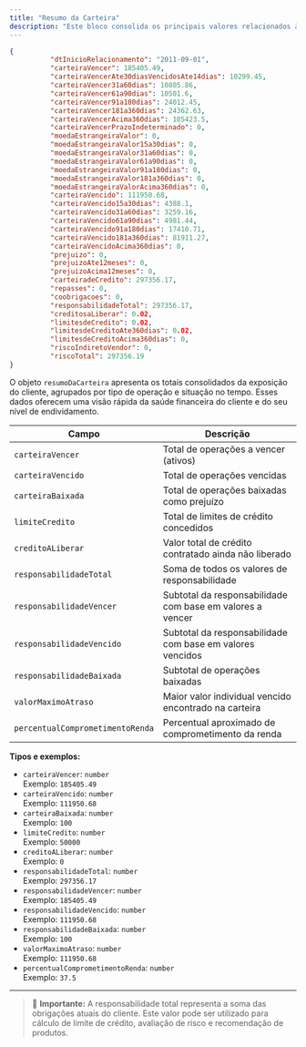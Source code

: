 ```yaml
---
title: "Resumo da Carteira"
description: "Este bloco consolida os principais valores relacionados à carteira de crédito do cliente, segmentados por situação (vencido, a vencer, limite, etc.). Esses valores servem como base para o cálculo da responsabilidade total do cliente no SCR Bacen."
---
```


<RequestExample>

```json resumoDaCarteira
{
          "dtInicioRelacionamento": "2011-09-01",
          "carteiraVencer": 185405.49,
          "carteiraVencerAte30diasVencidosAte14dias": 10299.45,
          "carteiraVencer31a60dias": 10805.86,
          "carteiraVencer61a90dias": 10501.6,
          "carteiraVencer91a180dias": 24012.45,
          "carteiraVencer181a360dias": 24362.63,
          "carteiraVencerAcima360dias": 105423.5,
          "carteiraVencerPrazoIndeterminado": 0,
          "moedaEstrangeiraValor": 0,
          "moedaEstrangeiraValor15a30dias": 0,
          "moedaEstrangeiraValor31a60dias": 0,
          "moedaEstrangeiraValor61a90dias": 0,
          "moedaEstrangeiraValor91a180dias": 0,
          "moedaEstrangeiraValor181a360dias": 0,
          "moedaEstrangeiraValorAcima360dias": 0,
          "carteiraVencido": 111950.68,
          "carteiraVencido15a30dias": 4388.1,
          "carteiraVencido31a60dias": 3259.16,
          "carteiraVencido61a90dias": 4981.44,
          "carteiraVencido91a180dias": 17410.71,
          "carteiraVencido181a360dias": 81911.27,
          "carteiraVencidoAcima360dias": 0,
          "prejuizo": 0,
          "prejuizoAte12meses": 0,
          "prejuizoAcima12meses": 0,
          "carteiradeCredito": 297356.17,
          "repasses": 0,
          "coobrigacoes": 0,
          "responsabilidadeTotal": 297356.17,
          "creditosaLiberar": 0.02,
          "limitesdeCredito": 0.02,
          "limitesdeCreditoAte360dias": 0.02,
          "limitesdeCreditoAcima360dias": 0,
          "riscoIndiretoVendor": 0,
          "riscoTotal": 297356.19
}
```

</RequestExample>

O objeto `resumoDaCarteira` apresenta os totais consolidados da exposição do cliente, agrupados por tipo de operação e situação no tempo. Esses dados oferecem uma visão rápida da saúde financeira do cliente e do seu nível de endividamento.

| Campo                            | Descrição                                                 |
| -------------------------------- | --------------------------------------------------------- |
| `carteiraVencer`                 | Total de operações a vencer (ativos)                      |
| `carteiraVencido`                | Total de operações vencidas                               |
| `carteiraBaixada`                | Total de operações baixadas como prejuízo                 |
| `limiteCredito`                  | Total de limites de crédito concedidos                    |
| `creditoALiberar`                | Valor total de crédito contratado ainda não liberado      |
| `responsabilidadeTotal`          | Soma de todos os valores de responsabilidade              |
| `responsabilidadeVencer`         | Subtotal da responsabilidade com base em valores a vencer |
| `responsabilidadeVencido`        | Subtotal da responsabilidade com base em valores vencidos |
| `responsabilidadeBaixada`        | Subtotal de operações baixadas                            |
| `valorMaximoAtraso`              | Maior valor individual vencido encontrado na carteira     |
| `percentualComprometimentoRenda` | Percentual aproximado de comprometimento da renda         |

**Tipos e exemplos:**

- `carteiraVencer`: `number`\
  Exemplo: `185405.49`
- `carteiraVencido`: `number`\
  Exemplo: `111950.68`
- `carteiraBaixada`: `number`\
  Exemplo: `100`
- `limiteCredito`: `number`\
  Exemplo: `50000`
- `creditoALiberar`: `number`\
  Exemplo: `0`
- `responsabilidadeTotal`: `number`\
  Exemplo: `297356.17`
- `responsabilidadeVencer`: `number`\
  Exemplo: `185405.49`
- `responsabilidadeVencido`: `number`\
  Exemplo: `111950.68`
- `responsabilidadeBaixada`: `number`\
  Exemplo: `100`
- `valorMaximoAtraso`: `number`\
  Exemplo: `111950.68`
- `percentualComprometimentoRenda`: `number`\
  Exemplo: `37.5`

---

> 📌 **Importante:** A responsabilidade total representa a soma das obrigações atuais do cliente. Este valor pode ser utilizado para cálculo de limite de crédito, avaliação de risco e recomendação de produtos.